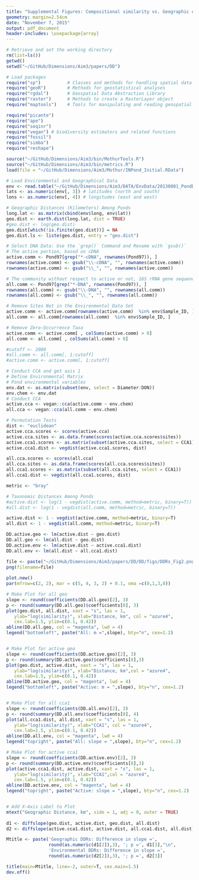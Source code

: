 ```yaml
---
title: "Supplemental Figures: Compositional similarity vs. Geographic distance"
geometry: margin=2.54cm
date: "November 7, 2015"
output: pdf_document
header-includes: \usepackage{array}
---
```


```r
# Retrieve and set the working directory
rm(list=ls())
getwd()
setwd("~/GitHub/Dimensions/Aim3/papers/DD")
```


```r
# Load packages
require("sp")          # Classes and methods for handling spatial data
require("geoR")        # Methods for geostatistical analyses
require("rgdal")       # Geospatial Data Abstraction Library
require("raster")      # Methods to create a RasterLayer object
require("maptools")    # Tools for manipulating and reading geospatial data

require("picante")
require("ape")
require("seqinr")
require("vegan") # biodiversity estimators and related functions
require("fossil")
require("simba")
require("reshape")

source("~/GitHub/Dimensions/Aim3/bin/MothurTools.R")
source("~/GitHub/Dimensions/Aim3/bin/metrics.R")
load(file = "~/GitHub/Dimensions/Aim3/Mothur/INPond_Initial.RData")
```


```r
# Load Environmental and Geographical Data
env <- read.table("~/GitHub/Dimensions/Aim3/DATA/EnvData/20130801_PondDataMod.csv", sep = ",", header = TRUE)
lats <- as.numeric(env[, 3]) # latitudes (north and south)
lons <- as.numeric(env[, 4]) # longitudes (east and west)

# Geographic Distances (Kilometers) Among Ponds
long.lat <- as.matrix(cbind(env$long, env$lat))
geo.dist <- earth.dist(long.lat, dist = TRUE)
#geo.dist <- log(geo.dist)
geo.dist[which(!is.finite(geo.dist))] = NA
geo.dist.ls <- liste(geo.dist, entry = "geo.dist")

# Select DNA Data: Use the `grep()` Command and Rename with `gsub()`
# The active portion, based on cDNA 
active.comm <- Pond97[grep("*-cDNA", rownames(Pond97)), ]
rownames(active.comm) <- gsub("\\-cDNA", "", rownames(active.comm))
rownames(active.comm) <- gsub("\\_", "", rownames(active.comm))

# The community without respect to active or not, 16S rRNA gene sequences
all.comm <- Pond97[grep("*-DNA", rownames(Pond97)), ]
rownames(all.comm) <- gsub("\\-DNA", "", rownames(all.comm))
rownames(all.comm) <- gsub("\\_", "", rownames(all.comm))

# Remove Sites Not in the Environmental Data Set
active.comm <- active.comm[rownames(active.comm)  %in% env$Sample_ID, ]
all.comm <- all.comm[rownames(all.comm)  %in% env$Sample_ID, ]

# Remove Zero-Occurrence Taxa 
active.comm <- active.comm[ , colSums(active.comm) > 0]
all.comm <- all.comm[ , colSums(all.comm) > 0]

#cutoff <- 2000
#all.comm <- all.comm[, 1:cutoff]
#active.comm <- active.comm[, 1:cutoff]
```


```r
# Conduct CCA and get axis 1
# Define Environmental Matrix
# Pond environmental variables
env.dat <- as.matrix(subset(env, select = Diameter:DON))
env.chem <- env.dat
# Conduct CCA 
active.cca <- vegan::cca(active.comm ~ env.chem)
all.cca <- vegan::cca(all.comm ~ env.chem)

# Permutation Tests
dist <- "euclidean"
active.cca.scores <- scores(active.cca)
active.cca.sites <- as.data.frame(scores(active.cca.scores$sites))
active.cca1.scores <- as.matrix(subset(active.cca.sites, select = CCA1))
active.cca1.dist <- vegdist(active.cca1.scores, dist)

all.cca.scores <- scores(all.cca)
all.cca.sites <- as.data.frame(scores(all.cca.scores$sites))
all.cca1.scores <- as.matrix(subset(all.cca.sites, select = CCA1))
all.cca1.dist <- vegdist(all.cca1.scores, dist)
```


```r
metric <- "bray"

# Taxonomic Distances Among Ponds
#active.dist <- log(1 - vegdist(active.comm, method=metric, binary=T))
#all.dist <- log(1 - vegdist(all.comm, method=metric, binary=T))

active.dist <- 1 - vegdist(active.comm, method=metric, binary=T)
all.dist <- 1 - vegdist(all.comm, method=metric, binary=T)

DD.active.geo <- lm(active.dist ~ geo.dist)
DD.all.geo <- lm(all.dist ~ geo.dist)
DD.active.env <- lm(active.dist ~ active.cca1.dist)
DD.all.env <- lm(all.dist ~ all.cca1.dist)
```



```r
file <- paste("~/GitHub/Dimensions/Aim3/papers/DD/DD/figs/DDRs_Fig2.png", sep="")
png(filename=file)
  
plot.new()
par(mfrow=c(2, 2), mar = c(5, 4, 3, 2) + 0.1, oma =c(0,1,3,0))

# Make Plot for all geo
slope <- round(coefficients(DD.all.geo)[2], 3)
p <- round(summary(DD.all.geo)$coefficients[8], 3)
plot(geo.dist, all.dist, xaxt = "s", las = 1, 
   ylab="log(similarity)", xlab="Distance, km", col = "azure4", 
   cex.lab=1.5, ylim=c(0.1, 0.42))
abline(DD.all.geo, col = "magenta", lwd = 4)
legend("bottomleft", paste("All: m =",slope), bty="n", cex=1.2)


# Make Plot for active geo
slope <- round(coefficients(DD.active.geo)[2], 3)
p <- round(summary(DD.active.geo)$coefficients[8],3)
plot(geo.dist, active.dist, xaxt = "s", las = 1, 
   ylab="log(similarity)", xlab="Distance, km",col = "azure4",
   cex.lab=1.5, ylim=c(0.1, 0.42))
abline(DD.active.geo, col = "magenta", lwd = 4)
legend("bottomleft", paste("Active: m = ",slope), bty="n", cex=1.2)


# Make Plot for all cca1
slope <- round(coefficients(DD.all.env)[2], 3)
p <- round(summary(DD.all.env)$coefficients[8], 4)
plot(all.cca1.dist, all.dist, xaxt = "s", las = 1, 
   ylab="log(similarity)", xlab="CCA1", col = "azure4",
   cex.lab=1.5, ylim=c(0.1, 0.42))
abline(DD.all.env, col = "magenta", lwd = 4)
legend("topright", paste("All: slope = ",slope), bty="n", cex=1.2)

# Make Plot for active cca1
slope <- round(coefficients(DD.active.env)[2], 3)
p <- round(summary(DD.active.env)$coefficients[8],3)
plot(active.cca1.dist, active.dist, xaxt = "s", las = 1, 
   ylab="log(similarity)", xlab="CCA1",col = "azure4",
   cex.lab=1.5, ylim=c(0.1, 0.42))
abline(DD.active.env, col = "magenta", lwd = 4)
legend("topright", paste("Active: slope = ",slope), bty="n", cex=1.2)


# Add X-Axis Label to Plot
mtext("Geographic Distance, km", side = 1, adj = 0, outer = TRUE)
  
d1 <- diffslope(geo.dist, active.dist, geo.dist, all.dist)
d2 <- diffslope(active.cca1.dist, active.dist, all.cca1.dist, all.dist)

Mtitle <- paste('Geographic DDRs: Difference in slope =', 
                round(as.numeric(d1[2]),3), '; p =', d1[3],"\n",
                'Environmental DDRs: Difference in slope =', 
                round(as.numeric(d2[2]),3), '; p =', d2[3])

title(main=Mtitle, line=-2, outer=T, cex.main=1.5)
dev.off()
```
